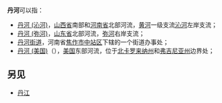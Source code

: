 '''丹河'''可以指：
*[[丹河_(沁河)|丹河 (沁河)]]，[[山西省|山西省]]南部和[[河南省|河南省]]北部河流，[[黄河|黄河]]一级支流[[沁河|沁河]]左岸支流；
*[[丹河_(弥河)|丹河 (弥河)]]，[[山东省|山东省]]北部河流，[[弥河|弥河]]右岸支流；
*[[丹河街道|丹河街道]]，河南省[[焦作市|焦作市]][[中站区|中站区]]下辖的一个街道办事处；
*[[丹河_(美国)|丹河 (美国)]]（{{lang-en|Dan River}}），[[美国|美国]]东部河流，位于[[北卡罗来纳州|北卡罗来纳州]]和[[弗吉尼亚州|弗吉尼亚州]]边界处；

==另见==
*[[丹江|丹江]]
{{disambig|D|Cat=二字地名消歧义}}